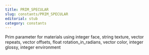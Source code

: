 ```yaml
---
title: PRIM_SPECULAR
slug: constants/PRIM_SPECULAR
editorial: stub
category: constants
---
```


<LSLConstant name="PRIM_SPECULAR"/>

Prim parameter for materials using integer face, string texture, vector repeats, vector offsets, float rotation_in_radians, vector color, integer glossy, integer environment
